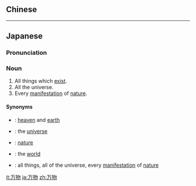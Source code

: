 {{also|萬物}}
==Chinese==
{{zh-see|萬物}}

----

==Japanese==
{{ja-kanjitab|ばん|ぶつ|yomi=on}}

===Pronunciation===
{{ja-pron|ばんぶつ|y=on}}

===Noun===
{{ja-noun|ばんぶつ}}

# All things which [[exist]].
# All the universe.
# Every [[manifestation]] of [[nature]].

====Synonyms====
* {{ja-r|天地|てんち}}: [[heaven]] and [[earth]]
* {{ja-r|宇宙|うちゅう}}: the [[universe]]
* {{ja-r|自然|しぜん}}: [[nature]]
* {{ja-r|世界|せかい}}: the [[world]]
* {{ja-r|万象|ばんしょう}}: all things, all of the universe, every [[manifestation]] of [[nature]]

[[it:万物]]
[[ja:万物]]
[[zh:万物]]